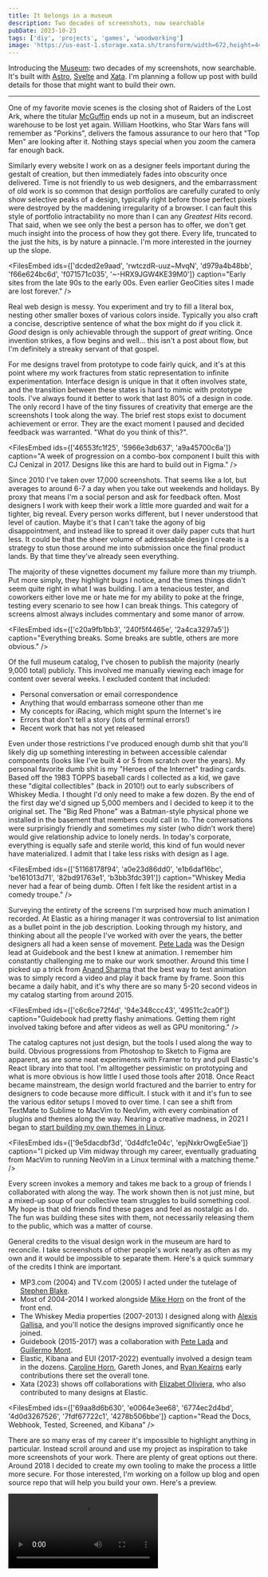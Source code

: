```yaml
---
title: It belongs in a museum
description: Two decades of screenshots, now searchable
pubDate: 2023-10-23
tags: ['diy', 'projects', 'games', 'woodworking']
image: 'https://us-east-1.storage.xata.sh/transform/width=672,height=448,fit=cover,gravity=auto,format=webp/qmjosv3fhl4p1e7e4hbmsqf9r0'
---
```



Introducing the [Museum](/museum): two decades of my screenshots, now searchable. It's built with [Astro](https://astro.build), [Svelte](https://svelte.dev) and [Xata](https://xatio.co). I'm planning a follow up post with build details for those that might want to build their own.

---

One of my favorite movie scenes is the closing shot of Raiders of the Lost Ark, where the titular [McGuffin](https://en.wikipedia.org/wiki/MacGuffin) ends up not in a museum, but an indiscreet warehouse to be lost yet again. William Hootkins, who Star Wars fans will remember as "Porkins", delivers the famous assurance to our hero that "Top Men" are looking after it. Nothing stays special when you zoom the camera far enough back.

Similarly every website I work on as a designer feels important during the gestalt of creation, but then immediately fades into obscurity once delivered. Time is not friendly to us web designers, and the embarrassment of old work is so common that design portfolios are carefully curated to only show selective peaks of a design, typically right before those perfect pixels were destroyed by the maddening irregularity of a browser. I can fault this style of portfolio intractability no more than I can any _Greatest Hits_ record. That said, when we see only the best a person has to offer, we don't get much insight into the process of how they got there. Every life, truncated to the just the hits, is by nature a pinnacle. I'm more interested in the journey up the slope.

<FilesEmbed
  ids={['dcded2e9aad', 'rwtczdR-uuz~MvqN', 'd979a4b48bb', 'f66e624bc6d', 'f071571c035', '~-HRX9JGW4KE39M0']}
  caption="Early sites from the late 90s to the early 00s. Even earlier GeoCities sites I made are lost forever."
/>

Real web design is messy. You experiment and try to fill a literal box, nesting other smaller boxes of various colors inside. Typically you also craft a concise, descriptive sentence of what the box might do if you click it. _Good_ design is only achievable through the support of _great_ writing. Once invention strikes, a flow begins and well... this isn't a post about flow, but I'm definitely a streaky servant of that gospel.

For me designs travel from prototype to code fairly quick, and it's at this point where my work fractures from static representation to infinite experimentation. Interface design is unique in that it often involves state, and the transition between these states is hard to mimic with prototype tools. I've always found it better to work that last 80% of a design in code. The only record I have of the tiny fissures of creativity that emerge are the screenshots I took along the way. The brief rest stops exist to document achievement or error. They are the exact moment I paused and decided feedback was warranted. "What do you think of this?".

<FilesEmbed
  ids={['46553fc1f25', '5966e3db637', 'a9a45700c6a']}
  caption="A week of progression on a combo-box component I built this with CJ Cenizal in 2017. Designs like this are hard to build out in Figma."
/>

Since 2010 I've taken over 17,000 screenshots. That seems like a lot, but averages to around 6-7 a day when you take out weekends and holidays. By proxy that means I'm a social person and ask for feedback often. Most designers I work with keep their work a little more guarded and wait for a tighter, big reveal. Every person works different, but I never understood that level of caution. Maybe it's that I can't take the agony of big disappointment, and instead like to spread it over daily paper cuts that hurt less. It could be that the sheer volume of addressable design I create is a strategy to stun those around me into submission once the final product lands. By that time they've already seen everything.

The majority of these vignettes document my failure more than my triumph. Put more simply, they highlight bugs I notice, and the times things didn't seem quite right in what I was building. I am a tenacious tester, and coworkers either love me or hate me for my ability to poke at the fringe, testing every scenario to see how I can break things. This category of screens almost always includes commentary and some manor of arrow.

<FilesEmbed
  ids={['c20a9fb1bb3', '240f5f4465e', '2a4ca3297a5']}
  caption="Everything breaks. Some breaks are subtle, others are more obvious."
/>

Of the full museum catalog, I've chosen to publish the majority (nearly 9,000 total) publicly. This involved me manually viewing each image for content over several weeks. I excluded content that included:

- Personal conversation or email correspondence
- Anything that would embarrass someone other than me
- My concepts for iRacing, which might spurn the Internet's ire
- Errors that don't tell a story (lots of terminal errors!)
- Recent work that has not yet released

Even under those restrictions I've produced enough dumb shit that you'll likely dig up something interesting in between accessible calendar components (looks like I've built 4 or 5 from scratch over the years). My personal favorite dumb shit is my "Heroes of the Internet" trading cards. Based off the 1983 TOPPS baseball cards I collected as a kid, we gave these "digital collectibles" (back in 2010!) out to early subscribers of Whiskey Media. I thought I'd only need to make a few dozen. By the end of the first day we'd signed up 5,000 members and I decided to keep it to the original set. The "Big Red Phone" was a Batman-style physical phone we installed in the basement that members could call in to. The conversations were surprisingly friendly and sometimes my sister (who didn't work there) would give relationship advice to lonely nerds. In today's corporate, everything is equally safe and sterile world, this kind of fun would never have materialized. I admit that I take less risks with design as I age.

<FilesEmbed
  ids={['51168178f94', 'a0e23d86dd0', 'e1b6daf16bc', 'be161013d71', '82bd91763e1', 'b3bb3fdc391']}
  caption="Whiskey Media never had a fear of being dumb. Often I felt like the resident artist in a comedy troupe."
/>

Surveying the entirety of the screens I'm surprised how much animation I recorded. At Elastic as a hiring manager it was controversial to list animation as a bullet point in the job description. Looking through my history, and thinking about all the people I've worked with over the years, the better designers all had a keen sense of movement. [Pete Lada](https://www.petelada.com/) was the Design lead at Guidebook and the best I knew at animation. I remember him constantly challenging me to make our work smoother. Around this time I picked up a trick from [Anand Sharma](https://blog.gyrosco.pe/smooth-css-animations-7d8ffc2c1d29) that the best way to test animation was to simply record a video and play it back frame by frame. Soon this became a daily habit, and it's why there are so many 5-20 second videos in my catalog starting from around 2015.

<FilesEmbed
  ids={['c6c6ce72f4d', '94e348ccc43', '49511c2ca0f']}
  caption="Guidebook had pretty flashy animations. Getting them right involved taking before and after videos as well as GPU monitoring."
/>

The catalog captures not just design, but the tools I used along the way to build. Obvious progressions from Photoshop to Sketch to Figma are apparent, as are some neat experiments with Framer to try and pull Elastic's React library into that tool. I'm alltogether pessimistic on prototyping and what is more obvious is how little I used those tools after 2018. Once React became mainstream, the design world fractured and the barrier to entry for designers to code because more difficult. I stuck with it and it's fun to see the various editor setups I moved to over time. I can see a shift from TextMate to Sublime to MacVim to NeoVim, with every combination of plugins and themes along the way. Nearing a creative madness, in 2021 I began to [start building my own themes in Linux](/posts/base16-terminal-theme).

<FilesEmbed
  ids={['9e5dacdbf3d', '0d4dfc1e04c', 'epjNxkrOwgEe5iae']}
  caption="I picked up Vim midway through my career, eventually graduating from MacVim to running NeoVim in a Linux terminal with a matching theme."
/>

Every screen invokes a memory and takes me back to a group of friends I collaborated with along the way. The work shown then is not just mine, but a mixed-up soup of our collective team struggles to build something cool. My hope is that old friends find these pages and feel as nostalgic as I do. The fun was building these sites with them, not necessarily releasing them to the public, which was a matter of course.

General credits to the visual design work in the museum are hard to reconcile. I take screenshots of other people's work nearly as often as my own and it would be impossible to separate them. Here's a quick summary of the credits I think are important.

- MP3.com (2004) and TV.com (2005) I acted under the tutelage of [Stephen Blake](https://www.linkedin.com/in/stephen-blake-81493/).
- Most of 2004-2014 I worked alongside [Mike Horn](https://www.linkedin.com/in/mike-horn-232bb4161/) on the front of the front end.
- The Whiskey Media properties (2007-2013) I designed along with [Alexis Gallisa](https://www.alexisgallisa.com/), and you'll notice the designs improved significantly once he joined.
- Guidebook (2015-2017) was a collaboration with [Pete Lada](https://www.petelada.com/) and [Guillermo Mont](https://www.guiller.me/).
- Elastic, Kibana and EUI (2017-2022) eventually involved a design team in the dozens. [Caroline Horn](https://www.curiouschaos.com/), Gareth Jones, and [Ryan Keairns](https://ryankeairns.com/) early contributions there set the overall tone.
- Xata (2023) shows off collaborations with [Elizabet Oliviera](https://www.miukimiu.com/), who also contributed to many designs at Elastic.

<FilesEmbed
  ids={['69aa8d6b630', 'e0064e3ee68', '6774ec2d4bd', '4d0d3267526', '7fdf67722c1', '4278b506bbe']}
  caption="Read the Docs, Webhook, Tested, Screened, and Kibana"
/>

There are so many eras of my career it's impossible to highlight anything in particular. Instead scroll around and use my project as inspiration to take more screenshots of your work. There are plenty of great options out there. Around 2018 I decided to create my own tooling to make the process a little more secure. For those interested, I'm working on a follow up blog and open source repo that will help you build your own. Here's a preview.

<video src="https://us-east-1.storage.xata.sh/971lusennd2j9629t8pqjdkagk" controls />
